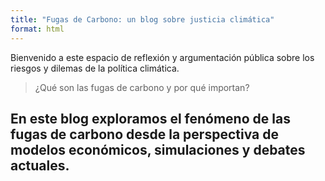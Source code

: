 ```yaml
---
title: "Fugas de Carbono: un blog sobre justicia climática"
format: html
---
```


Bienvenido a este espacio de reflexión y argumentación pública sobre los riesgos y dilemas de la política climática.

> ¿Qué son las fugas de carbono y por qué importan?

En este blog exploramos el fenómeno de las **fugas de carbono** desde la perspectiva de modelos económicos, simulaciones y debates actuales.
---



